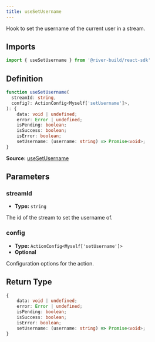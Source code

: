 ```yaml
---
title: useSetUsername
---
```

Hook to set the username of the current user in a stream.
## Imports

```ts
import { useSetUsername } from '@river-build/react-sdk'
```

## Definition

```ts
function useSetUsername(
  streamId: string,
  config?: ActionConfig<Myself['setUsername']>,
): {
    data: void | undefined;
    error: Error | undefined;
    isPending: boolean;
    isSuccess: boolean;
    isError: boolean;
    setUsername: (username: string) => Promise<void>;
}
```

**Source:** [useSetUsername](https://github.com/river-build/river/blob/main/packages/react-sdk/src/useMyMember.ts)

## Parameters

### streamId

- **Type:** `string`

The id of the stream to set the username of.

### config

- **Type:** `ActionConfig<Myself['setUsername']>`
- **Optional**

Configuration options for the action.

## Return Type

```ts
{
    data: void | undefined;
    error: Error | undefined;
    isPending: boolean;
    isSuccess: boolean;
    isError: boolean;
    setUsername: (username: string) => Promise<void>;
}
```
